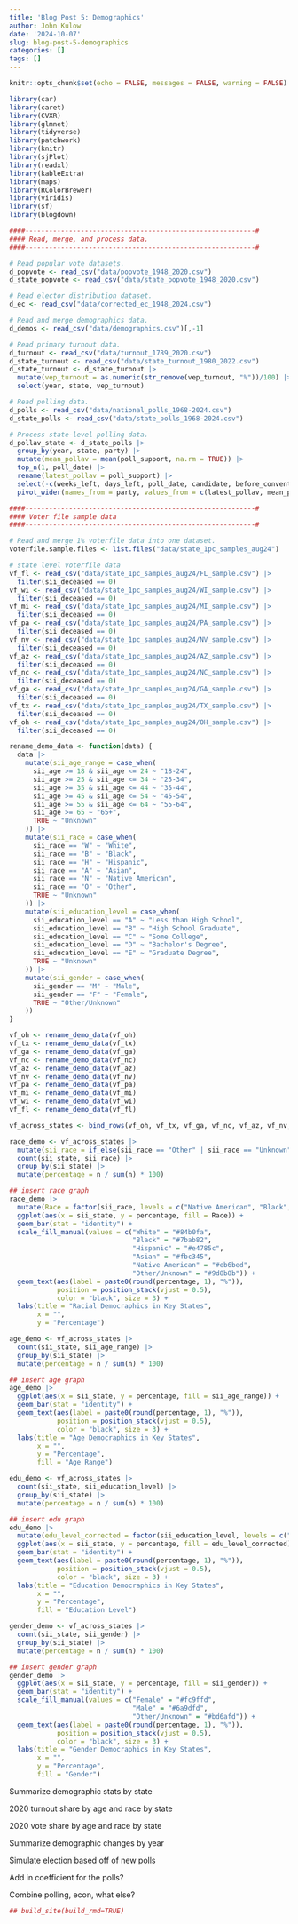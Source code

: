 ```yaml
---
title: 'Blog Post 5: Demographics'
author: John Kulow
date: '2024-10-07'
slug: blog-post-5-demographics
categories: []
tags: []
---
```



```r
knitr::opts_chunk$set(echo = FALSE, messages = FALSE, warning = FALSE)
```


```r
library(car)
library(caret)
library(CVXR)
library(glmnet)
library(tidyverse)
library(patchwork)
library(knitr)
library(sjPlot)
library(readxl)
library(kableExtra)
library(maps)
library(RColorBrewer)
library(viridis)
library(sf)
library(blogdown)
```


```r
####----------------------------------------------------------#
#### Read, merge, and process data.
####----------------------------------------------------------#

# Read popular vote datasets. 
d_popvote <- read_csv("data/popvote_1948_2020.csv")
d_state_popvote <- read_csv("data/state_popvote_1948_2020.csv")

# Read elector distribution dataset. 
d_ec <- read_csv("data/corrected_ec_1948_2024.csv")

# Read and merge demographics data. 
d_demos <- read_csv("data/demographics.csv")[,-1]

# Read primary turnout data. 
d_turnout <- read_csv("data/turnout_1789_2020.csv")
d_state_turnout <- read_csv("data/state_turnout_1980_2022.csv")
d_state_turnout <- d_state_turnout |> 
  mutate(vep_turnout = as.numeric(str_remove(vep_turnout, "%"))/100) |> 
  select(year, state, vep_turnout)

# Read polling data. 
d_polls <- read_csv("data/national_polls_1968-2024.csv")
d_state_polls <- read_csv("data/state_polls_1968-2024.csv")
```


```r
# Process state-level polling data. 
d_pollav_state <- d_state_polls |> 
  group_by(year, state, party) |>
  mutate(mean_pollav = mean(poll_support, na.rm = TRUE)) |>
  top_n(1, poll_date) |> 
  rename(latest_pollav = poll_support) |>
  select(-c(weeks_left, days_left, poll_date, candidate, before_convention)) |>
  pivot_wider(names_from = party, values_from = c(latest_pollav, mean_pollav))
```

```r
####----------------------------------------------------------#
#### Voter file sample data
####----------------------------------------------------------#

# Read and merge 1% voterfile data into one dataset. 
voterfile.sample.files <- list.files("data/state_1pc_samples_aug24")

# state level voterfile data
vf_fl <- read_csv("data/state_1pc_samples_aug24/FL_sample.csv") |>
  filter(sii_deceased == 0)
vf_wi <- read_csv("data/state_1pc_samples_aug24/WI_sample.csv") |>
  filter(sii_deceased == 0)
vf_mi <- read_csv("data/state_1pc_samples_aug24/MI_sample.csv") |>
  filter(sii_deceased == 0)
vf_pa <- read_csv("data/state_1pc_samples_aug24/PA_sample.csv") |>
  filter(sii_deceased == 0)
vf_nv <- read_csv("data/state_1pc_samples_aug24/NV_sample.csv") |>
  filter(sii_deceased == 0)
vf_az <- read_csv("data/state_1pc_samples_aug24/AZ_sample.csv") |>
  filter(sii_deceased == 0)
vf_nc <- read_csv("data/state_1pc_samples_aug24/NC_sample.csv") |>
  filter(sii_deceased == 0)
vf_ga <- read_csv("data/state_1pc_samples_aug24/GA_sample.csv") |>
  filter(sii_deceased == 0)
vf_tx <- read_csv("data/state_1pc_samples_aug24/TX_sample.csv") |>
  filter(sii_deceased == 0)
vf_oh <- read_csv("data/state_1pc_samples_aug24/OH_sample.csv") |>
  filter(sii_deceased == 0)
```

```r
rename_demo_data <- function(data) {
  data |>
    mutate(sii_age_range = case_when(
      sii_age >= 18 & sii_age <= 24 ~ "18-24",
      sii_age >= 25 & sii_age <= 34 ~ "25-34",
      sii_age >= 35 & sii_age <= 44 ~ "35-44",
      sii_age >= 45 & sii_age <= 54 ~ "45-54",
      sii_age >= 55 & sii_age <= 64 ~ "55-64",
      sii_age >= 65 ~ "65+",
      TRUE ~ "Unknown"
    )) |>
    mutate(sii_race = case_when(
      sii_race == "W" ~ "White",
      sii_race == "B" ~ "Black",
      sii_race == "H" ~ "Hispanic",
      sii_race == "A" ~ "Asian",
      sii_race == "N" ~ "Native American",
      sii_race == "O" ~ "Other",
      TRUE ~ "Unknown"
    )) |>
    mutate(sii_education_level = case_when(
      sii_education_level == "A" ~ "Less than High School",
      sii_education_level == "B" ~ "High School Graduate",
      sii_education_level == "C" ~ "Some College",
      sii_education_level == "D" ~ "Bachelor's Degree",
      sii_education_level == "E" ~ "Graduate Degree",
      TRUE ~ "Unknown"
    )) |>
    mutate(sii_gender = case_when(
      sii_gender == "M" ~ "Male",
      sii_gender == "F" ~ "Female",
      TRUE ~ "Other/Unknown"
    ))
}
```

```r
vf_oh <- rename_demo_data(vf_oh)
vf_tx <- rename_demo_data(vf_tx)
vf_ga <- rename_demo_data(vf_ga)
vf_nc <- rename_demo_data(vf_nc)
vf_az <- rename_demo_data(vf_az)
vf_nv <- rename_demo_data(vf_nv)
vf_pa <- rename_demo_data(vf_pa)
vf_mi <- rename_demo_data(vf_mi)
vf_wi <- rename_demo_data(vf_wi)
vf_fl <- rename_demo_data(vf_fl)
```

```r
vf_across_states <- bind_rows(vf_oh, vf_tx, vf_ga, vf_nc, vf_az, vf_nv, vf_pa, vf_mi, vf_wi, vf_fl)
```




```r
race_demo <- vf_across_states |>
  mutate(sii_race = if_else(sii_race == "Other" | sii_race == "Unknown", "Other/Unknown", sii_race)) |>
  count(sii_state, sii_race) |>
  group_by(sii_state) |>
  mutate(percentage = n / sum(n) * 100)

## insert race graph
race_demo |>
  mutate(Race = factor(sii_race, levels = c("Native American", "Black", "Hispanic", "Asian", "White", "Other/Unknown"))) |>
  ggplot(aes(x = sii_state, y = percentage, fill = Race)) +
  geom_bar(stat = "identity") +
  scale_fill_manual(values = c("White" = "#84b0fa",
                               "Black" = "#7bab82",
                               "Hispanic" = "#e4785c",
                               "Asian" = "#fbc345",
                               "Native American" = "#eb6bed",
                               "Other/Unknown" = "#9d8b8b")) +
  geom_text(aes(label = paste0(round(percentage, 1), "%")),  
            position = position_stack(vjust = 0.5), 
            color = "black", size = 3) +
  labs(title = "Racial Democraphics in Key States", 
       x = "", 
       y = "Percentage")

```

```r
age_demo <- vf_across_states |>
  count(sii_state, sii_age_range) |>
  group_by(sii_state) |>
  mutate(percentage = n / sum(n) * 100)

## insert age graph
age_demo |>
  ggplot(aes(x = sii_state, y = percentage, fill = sii_age_range)) +
  geom_bar(stat = "identity") +
  geom_text(aes(label = paste0(round(percentage, 1), "%")),  
            position = position_stack(vjust = 0.5), 
            color = "black", size = 3) +
  labs(title = "Age Democraphics in Key States", 
       x = "", 
       y = "Percentage",
       fill = "Age Range")
```

```r
edu_demo <- vf_across_states |>
  count(sii_state, sii_education_level) |>
  group_by(sii_state) |>
  mutate(percentage = n / sum(n) * 100)

## insert edu graph
edu_demo |>
  mutate(edu_level_corrected = factor(sii_education_level, levels = c("Graduate Degree", "Bachelor's Degree", "Some College", "High School Graduate", "Less than High School", "Unknown"))) |>
  ggplot(aes(x = sii_state, y = percentage, fill = edu_level_corrected)) +
  geom_bar(stat = "identity") +
  geom_text(aes(label = paste0(round(percentage, 1), "%")),  
            position = position_stack(vjust = 0.5), 
            color = "black", size = 3) +
  labs(title = "Education Democraphics in Key States", 
       x = "", 
       y = "Percentage",
       fill = "Education Level")
```


```r
gender_demo <- vf_across_states |>
  count(sii_state, sii_gender) |>
  group_by(sii_state) |>
  mutate(percentage = n / sum(n) * 100)

## insert gender graph
gender_demo |>
  ggplot(aes(x = sii_state, y = percentage, fill = sii_gender)) +
  geom_bar(stat = "identity") +
  scale_fill_manual(values = c("Female" = "#fc9ffd",
                               "Male" = "#6a9dfd",
                               "Other/Unknown" = "#bd6afd")) +
  geom_text(aes(label = paste0(round(percentage, 1), "%")),  
            position = position_stack(vjust = 0.5), 
            color = "black", size = 3) +
  labs(title = "Gender Democraphics in Key States", 
       x = "", 
       y = "Percentage",
       fill = "Gender")
```






Summarize demographic stats by state

2020 turnout share by age and race by state

2020 vote share by age and race by state

Summarize demographic changes by year

Simulate election based off of new polls

Add in coefficient for the polls?

Combine polling, econ, what else?























```r
## build_site(build_rmd=TRUE)
```
